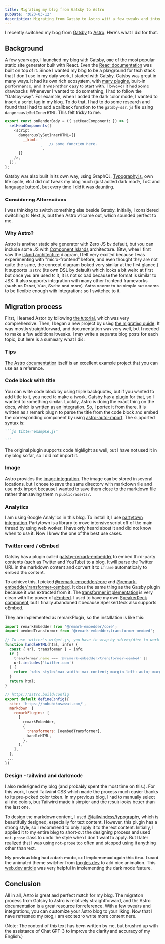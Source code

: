 ```yaml
---
title: Migrating my blog from Gatsby to Astro
pubDate: '2023-03-12'
description: Migrating from Gatsby to Astro with a few tweaks and integration to customize.
---
```


I recently switched my blog from [Gatsby](https://www.gatsbyjs.com/) to [Astro](https://astro.build/). Here's what I did for that.

## Background

A few years ago, I launched my blog with Gatsby, one of the most popular static site generator built with React. Even the [React documentation](https://reactjs.org/docs/getting-started.html) was built on top of it. Since I wanted my blog to be a playground for tech stack that I don't use in my daily work, I started with Gatsby. Gatsby was great in many ways. It had its own rich ecosystem, with [many plugins](https://www.gatsbyjs.com/plugins), built-in performance, and it was rather easy to start with. However it had some drawbacks. Whenever I wanted to do something, I had to follow the "Gatsby-way". For example, when I added the dark color mode, I wanted to insert a script tag in my blog. To do that, I had to do some research and found that I had to add a callback function to the `gatsby-ssr.js` file using `dangerouslySetInnerHTML`. This felt tricky to me.

```js
export const onRenderBody = ({ setHeadComponents }) => {
  setHeadComponents([
    <script
      dangerouslySetInnerHTML={{
        __html: `
					// some function here.
				`,
      }}
    />,
  ]);
};
```

Gatsby was also built in its own way, using GraphQL, [Typography.js](https://kyleamathews.github.io/typography.js/), own life cycle, etc.I did not tweak my blog much (just added dark mode, ToC and language button), but every time I did it was daunting.

### Considering Alternatives

I was thinking to switch something else beside Gatsby. Initially, I considered switching to Next.js, but then Astro v1 came out, which sounded perfect to me.

### Why Astro?

Astro is another static site generator with Zero JS by default, but you can include some JS with [Component Islands](https://docs.astro.build/en/concepts/islands/) architecture. (Btw, when I first saw the [island architecture](https://jasonformat.com/islands-architecture/) diagram, I felt very excited because I was experimenting with "micro-frontend" before, and even thought they are not quite the same, the concept diagram looked very similar at the first glance.) It supports `.astro` (its own DSL by default) which looks a bit weird at first but once you are used to it, it is not so bad because the format is similar to JSX. It also supports integration with many other frontend frameworks (such as React, Vue, Svelte and more). Astro seems to be simple but seems to be flexible enough with integrations so I switched to it.

## Migration process

First, I learned Astor by following [the tutorial](https://docs.astro.build/en/tutorial/0-introduction/), which was very comprehensive. Then, I began a new project by using [the migrating guide](https://docs.astro.build/en/guides/migrate-to-astro/from-gatsby/). It was mostly straightforward, and documentation was very well, but I needed to make a few additional tweaks. I may write a separate blog posts for each topic, but here is a summary what I did:

### Tips

[The Astro documentation](https://github.com/withastro/docs) itself is an excellent example project that you can use as a reference.

### Code block with title

You can write code block by using triple backquotes, but if you wanted to add title to it, you need to make a tweak. Gatsby has a [plugin](https://github.com/DSchau/gatsby-remark-code-titles) for that, so I wanted to something similar. Luckily, Astro is doing the exact thing on the docs, which is [written as an integration. So,](https://github.com/withastro/docs/blob/main/integrations/astro-code-snippets.ts) I ported it from there. It is written as a remark plugin to parse the title from the code block and embed the corresponding component by using [astro-auto-import](https://github.com/delucis/astro-auto-import/tree/main/packages/astro-auto-import). The supported syntax is:

````markdown
```js title="example.js"

```
````

The original plugin supports code highlight as well, but I have not used it in my blog so far, so I did not import it.

### Image

Astro provides the [image integration](https://docs.astro.build/en/guides/images/). The image can be stored in several locations, but I chose to save the same directory with markdown file and use mdx import because I wanted to save them close to the markdown file rather than saving them in `public/assets/`.

### Analytics

I am using Google Analytics in this blog. To install it, I use [partytown integration](https://docs.astro.build/en/guides/integrations-guide/partytown/). Partytown is a library to move intensive script off of the main thread by using web worker. I have only heard about it and did not know when to use it. Now I know the one of the best use cases.

### Twitter card / oEmbed

Gatsby has a plugin called [gatsby-remark-embedder](https://www.gatsbyjs.com/plugins/gatsby-remark-embedder/) to embed third-party contents (such as Twitter and YouTube) to a blog. It will parse the Twitter URL in the markdown content and convert it to `iframe` automatically to embed the content.

To achieve this, I picked [@remark-embedder/core](https://github.com/remark-embedder/core) and [@remark-embedder/transformer-oembed](https://github.com/remark-embedder/transformer-oembed). It does the same thing as the Gatsby plugin because it was extracted from it. The [transformer implementation](https://github.com/remark-embedder/transformer-oembed/blob/main/src/index.ts) is very clean with the power of [oEmbed](https://oembed.com/). I used to have my own [SpeakerDeck component](https://github.com/nobuhikosawai/blog/blob/master/src/components/Speakerdeck.js), but I finally abandoned it because SpeakerDeck also supports oEmbed.

They are implemented as remarkPlugin, so the installation is like this:

```js title="astro.config.mjs"
import remarkEmbedder from '@remark-embedder/core';
import oembedTransformer from '@remark-embedder/transformer-oembed';

// To use twitter's widget.js, you have to wrap by <div></div> to work with @remark-embedder/core.
function handleHTML(html, info) {
  const { url, transformer } = info;
  if (
    transformer.name === '@remark-embedder/transformer-oembed' ||
    url.includes('twitter.com')
  ) {
    return `<div style="max-width: max-content; margin-left: auto; margin-right: auto">${html}</div>`;
  }
  return html;
}

// https://astro.build/config
export default defineConfig({
  site: 'https://nobuhikosawai.com/',
  markdown: {
    remarkPlugins: [
      [
        remarkEmbedder,
        {
          transformers: [oembedTransformer],
          handleHTML,
        },
      ],
    ],
  },
 ...
})
```

### Design - tailwind and darkmode

I also redesigned my blog (and probably spent the most time on this.). For this work, I used Tailwind CSS which made the process much easier thanks to its pre-picked color token. In my previous blog, I had to manually select all the colors, but Tailwind made it simpler and the result looks better than the last one.

To design the markdown content, I used [@tailwindcss/typography](https://tailwindcss.com/docs/typography-plugin), which is beautifully designed, especially for text content. However, this plugin has a strong style, so I recommend to only apply it to the text content. Initially, I applied it to my entire blog to short-cut the designing process and used `not-prose` class to undo the style when I don't want to apply. But I later realized that I was using `not-prose` too often and stopped using it anything other than text.

My previous blog had a dark mode, so I implemented again this time. I used the animated theme switcher from [toggles.dev](https://toggles.dev/) to add nice animation. This [web.dev article](https://web.dev/building-a-theme-switch-component/) was very helpful in implementing the dark mode feature.

## Conclusion

All in all, Astro is great and perfect match for my blog. The migration process from Gatsby to Astro is relatively straightforward, and the Astro documentation is a great resource for reference. With a few tweaks and integrations, you can customize your Astro blog to your liking. Now that I have refreshed my blog, I am excited to write more content here.

(Note: The content of this text has been written by me, but brushed up with the assistance of Chat GPT-3 to improve the clarity and accuracy of my English.)
